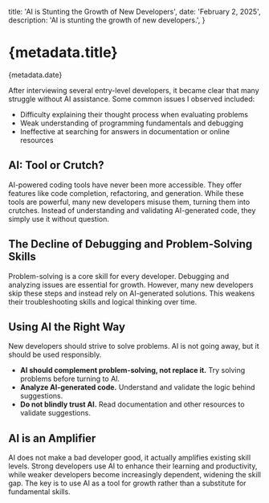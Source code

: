 
  title: 'AI is Stunting the Growth of New Developers',
  date: 'February 2, 2025',
  description: 'AI is stunting the growth of new developers.',
}

# {metadata.title}

<Date>{metadata.date}</Date>

After interviewing several entry-level developers, it became clear that many struggle without AI assistance. Some common issues I observed included:

- Difficulty explaining their thought process when evaluating problems
- Weak understanding of programming fundamentals and debugging
- Ineffective at searching for answers in documentation or online resources

## AI: Tool or Crutch?

AI-powered coding tools have never been more accessible. They offer features like code completion, refactoring, and generation. While these tools are powerful, many new developers misuse them, turning them into crutches. Instead of understanding and validating AI-generated code, they simply use it without question.

## The Decline of Debugging and Problem-Solving Skills

Problem-solving is a core skill for every developer. Debugging and analyzing issues are essential for growth. However, many new developers skip these steps and instead rely on AI-generated solutions. This weakens their troubleshooting skills and logical thinking over time.

## Using AI the Right Way

New developers should strive to solve problems. AI is not going away, but it should be used responsibly.

- **AI should complement problem-solving, not replace it.** Try solving problems before turning to AI.
- **Analyze AI-generated code.** Understand and validate the logic behind suggestions.
- **Do not blindly trust AI.** Read documentation and other resources to validate suggestions.

## AI is an Amplifier

AI does not make a bad developer good, it actually amplifies existing skill levels. Strong developers use AI to enhance their learning and productivity, while weaker developers become increasingly dependent, widening the skill gap. The key is to use AI as a tool for growth rather than a substitute for fundamental skills.
